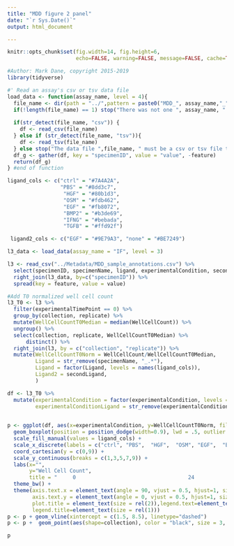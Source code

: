 ```yaml
---
title: "MDD figure 2 panel"
date: "`r Sys.Date()`"
output: html_document

---
```


```r
knitr::opts_chunk$set(fig.width=14, fig.height=6,
                      echo=FALSE, warning=FALSE, message=FALSE, cache=TRUE)

#Author: Mark Dane, copyright 2015-2019
library(tidyverse)

```

```r

#' Read an assay's csv or tsv data file 
load_data <- function(assay_name, level = 4){
  file_name <- dir(path = "../",pattern = paste0("MDD_", assay_name,"_","Level",level),recursive = TRUE, full.names = TRUE)
  if(!length(file_name) == 1) stop("There was not one ", assay_name, " data file found")
    
  if(str_detect(file_name, "csv")) {
    df <- read_csv(file_name)
  } else if (str_detect(file_name, "tsv")){
    df <- read_tsv(file_name)
  } else stop("The data file ",file_name, " must be a csv or tsv file type")
  df_g <- gather(df, key = "specimenID", value = "value", -feature)
  return(df_g)
} #end of function

```

```r
ligand_cols <- c("ctrl" = "#7A4A2A",
                 "PBS" = "#8dd3c7",
                  "HGF" = "#80b1d3",
                  "OSM" = "#fdb462",
                  "EGF" = "#fb8072",
                  "BMP2" = "#b3de69",
                  "IFNG" = "#bebada",
                  "TGFB" = "#ffd92f")

 ligand2_cols <- c("EGF" = "#9E79A3", "none" = "#BE7249")

```

```r

l3_data <- load_data(assay_name = "IF", level = 3)

l3 <- read_csv("../Metadata/MDD_sample_annotations.csv") %>%
  select(specimenID, specimenName, ligand, experimentalCondition, secondLigand, experimentalTimePoint, collection, replicate) %>%
  right_join(l3_data, by=c("specimenID")) %>%
  spread(key = feature, value = value)

```



```r

#Add T0 normalized well cell count
l3_T0 <- l3 %>%
  filter(experimentalTimePoint == 0) %>% 
  group_by(collection, replicate) %>%
  mutate(WellCellCountT0Median = median(WellCellCount)) %>%
  ungroup() %>%
  select(collection, replicate, WellCellCountT0Median) %>%
      distinct() %>%
  right_join(l3, by = c("collection", "replicate")) %>%
  mutate(WellCellCountT0Norm = WellCellCount/WellCellCountT0Median,
         Ligand = str_remove(specimenName, "_.*"),
         Ligand = factor(Ligand, levels = names(ligand_cols)),
         Ligand2 = secondLigand,
         )
```

```r

df <- l3_T0 %>%
  mutate(experimentalCondition = factor(experimentalCondition, levels = paste(c("ctrl", "PBS",  "HGF",  "OSM", "EGF",  "BMP2", "IFNG", "TGFB"), rep(c(0,24,48), each = 8), sep = "_")),
         experimentalConditionLigand = str_remove(experimentalCondition,"_.*"))
  

p <- ggplot(df, aes(x=experimentalCondition, y=WellCellCountT0Norm, fill=Ligand))+
  geom_boxplot(position = position_dodge(width=0.9), lwd = .5, outlier.colour = NA)+
  scale_fill_manual(values = ligand_cols) +
  scale_x_discrete(labels = c("ctrl", "PBS",  "HGF",  "OSM", "EGF",  "BMP\n+EGF2", "IFNG\n+EGF", "TGFB\n+EGF", "PBS",  "HGF",  "OSM", "EGF",  "BMP2\n+EGF", "IFNG\n+EGF", "TGFB\n+EGF")) +
  coord_cartesian(y = c(0,9)) +
  scale_y_continuous(breaks = c(1,3,5,7,9)) +
  labs(x="",
       y="Well Cell Count",
       title = "     0                                    24                                                               48") +
  theme_bw() +
  theme(axis.text.x = element_text(angle = 90, vjust = 0.5, hjust=1, size=rel(1.5)),
        axis.text.y = element_text(angle = 0, vjust = 0.5, hjust=1, size=rel(1.5)),
        plot.title = element_text(size = rel(2)),legend.text=element_text(size = rel(1)),
        legend.title=element_text(size = rel(1)))
p <- p + geom_vline(xintercept = c(1.5, 8.5), linetype="dashed")
p <- p +  geom_point(aes(shape=collection), color = "black", size = 3, position=position_jitterdodge(dodge.width=0.9), alpha=.8)

p


```
